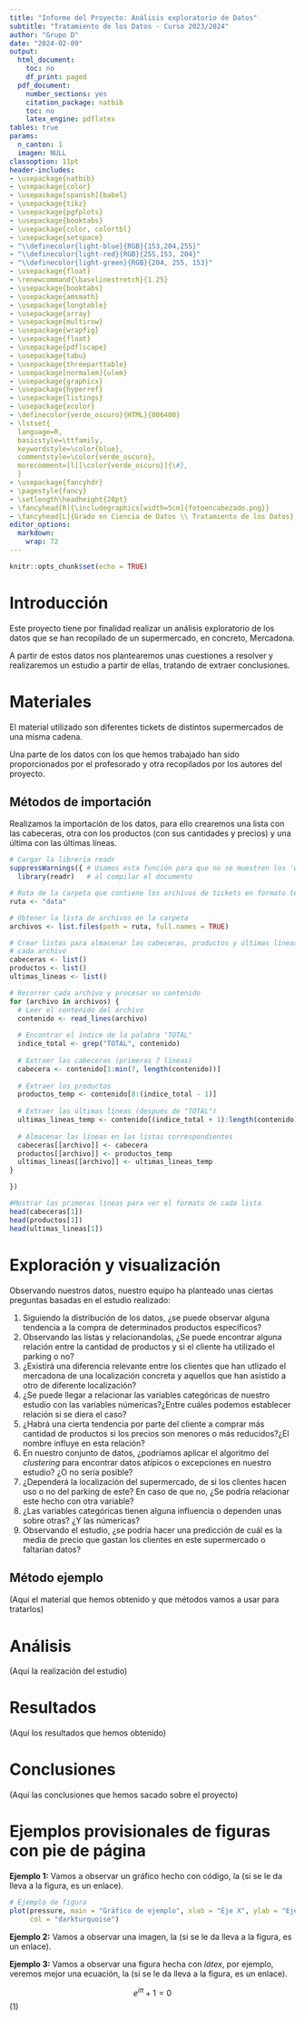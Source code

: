 ```yaml
---
title: "Informe del Proyecto: Análisis exploratorio de Datos"
subtitle: "Tratamiento de los Datos - Curso 2023/2024"
author: "Grupo D"
date: "2024-02-09"
output:
  html_document:
    toc: no
    df_print: paged
  pdf_document:
    number_sections: yes
    citation_package: natbib
    toc: no
    latex_engine: pdflatex
tables: true
params:
  n_canton: 1
  imagen: NULL
classoption: 11pt
header-includes:
- \usepackage{natbib}
- \usepackage{color}
- \usepackage[spanish]{babel}
- \usepackage{tikz}
- \usepackage{pgfplots}
- \usepackage{booktabs}
- \usepackage{color, colortbl}
- \usepackage{setspace}
- "\\definecolor{light-blue}{RGB}{153,204,255}"
- "\\definecolor{light-red}{RGB}{255,153, 204}"
- "\\definecolor{light-green}{RGB}{204, 255, 153}"
- \usepackage{float}
- \renewcommand{\baselinestretch}{1.25}
- \usepackage{booktabs}
- \usepackage{amsmath}
- \usepackage{longtable}
- \usepackage{array}
- \usepackage{multirow}
- \usepackage{wrapfig}
- \usepackage{float}
- \usepackage{pdflscape}
- \usepackage{tabu}
- \usepackage{threeparttable}
- \usepackage[normalem]{ulem}
- \usepackage{graphicx}
- \usepackage{hyperref}
- \usepackage{listings}
- \usepackage{xcolor}
- \definecolor{verde_oscuro}{HTML}{006400}
- \lstset{
  language=R,
  basicstyle=\ttfamily,
  keywordstyle=\color{blue},
  commentstyle=\color{verde_oscuro},
  morecomment=[l][\color{verde_oscuro}]{\#},
  }
- \usepackage{fancyhdr}
- \pagestyle{fancy}
- \setlength\headheight{20pt}
- \fancyhead[R]{\includegraphics[width=5cm]{fotoencabezado.png}}
- \fancyhead[L]{Grado en Ciencia de Datos \\ Tratamiento de los Datos}
editor_options:
  markdown:
    wrap: 72
---
```


```r
knitr::opts_chunk$set(echo = TRUE)
```

\bigskip

\bigskip

\noindent\makebox[\linewidth]{\rule{\textwidth}{0.4pt}}

\bigskip

\tableofcontents

\bigskip

\noindent\makebox[\linewidth]{\rule{\textwidth}{0.4pt}}

\newpage

# Introducción

Este proyecto tiene por finalidad realizar un análisis exploratorio de
los datos que se han recopilado de un supermercado, en concreto,
Mercadona.

A partir de estos datos nos plantearemos unas cuestiones a resolver y
realizaremos un estudio a partir de ellas, tratando de extraer
conclusiones.

# Materiales

El material utilizado son diferentes tickets de distintos supermercados
de una misma cadena.

Una parte de los datos con los que hemos trabajado han sido
proporcionados por el profesorado y otra recopilados por los autores del
proyecto.

## Métodos de importación

Realizamos la importación de los datos, para ello crearemos una lista
con las cabeceras, otra con los productos (con sus cantidades y precios)
y una última con las últimas líneas.

```r
# Cargar la librería readr
suppressWarnings({ # Usamos esta función para que no se muestren los 'warnings'
  library(readr)   # al compilar el documento

# Ruta de la carpeta que contiene los archivos de tickets en formato texto
ruta <- "data"

# Obtener la lista de archivos en la carpeta
archivos <- list.files(path = ruta, full.names = TRUE)

# Crear listas para almacenar las cabeceras, productos y últimas líneas de 
# cada archivo
cabeceras <- list()
productos <- list()
ultimas_lineas <- list()

# Recorrer cada archivo y procesar su contenido
for (archivo in archivos) {
  # Leer el contenido del archivo
  contenido <- read_lines(archivo)
 
  # Encontrar el índice de la palabra "TOTAL"
  indice_total <- grep("TOTAL", contenido)
 
  # Extraer las cabeceras (primeras 7 líneas)
  cabecera <- contenido[1:min(7, length(contenido))]
 
  # Extraer los productos
  productos_temp <- contenido[8:(indice_total - 1)]
 
  # Extraer las últimas líneas (después de "TOTAL")
  ultimas_lineas_temp <- contenido[(indice_total + 1):length(contenido)]
 
  # Almacenar las líneas en las listas correspondientes
  cabeceras[[archivo]] <- cabecera
  productos[[archivo]] <- productos_temp
  ultimas_lineas[[archivo]] <- ultimas_lineas_temp
}

})

#Mostrar las primeras líneas para ver el formato de cada lista
head(cabeceras[1])
head(productos[1])
head(ultimas_lineas[1])

```

# Exploración y visualización

Observando nuestros datos, nuestro equipo ha planteado unas ciertas
preguntas basadas en el estudio realizado:

1.  Siguiendo la distribución de los datos, ¿se puede observar alguna
    tendencia a la compra de determinados productos específicos?
2.  Observando las listas y relacionandolas, ¿Se puede encontrar alguna
    relación entre la cantidad de productos y si el cliente ha utilizado
    el parking o no?
3.  ¿Existirá una diferencia relevante entre los clientes que han
    utlizado el mercadona de una localización concreta y aquellos que
    han asistido a otro de diferente localización?
4.  ¿Se puede llegar a relacionar las variables categóricas de nuestro
    estudio con las variables númericas?¿Entre cuáles podemos establecer
    relación si se diera el caso?
5.  ¿Habrá una cierta tendencia por parte del cliente a comprar más
    cantidad de productos si los precios son menores o más reducidos?¿El
    nombre influye en esta relación?
6.  En nuestro conjunto de datos, ¿podríamos aplicar el algoritmo del
    *clustering* para encontrar datos atípicos o excepciones en nuestro
    estudio? ¿O no sería posible?
7.  ¿Dependerá la localización del supermercado, de si los clientes
    hacen uso o no del parking de este? En caso de que no, ¿Se podría
    relacionar este hecho con otra variable?
8.  ¿Las variables categóricas tienen alguna influencia o dependen unas
    sobre otras? ¿Y las númericas?
9.  Observando el estudio, ¿se podría hacer una predicción de cuál es la
    media de precio que gastan los clientes en este supermercado o
    faltarían datos?

## Método ejemplo

(Aquí el material que hemos obtenido y que métodos vamos a usar para
tratarlos)

# Análisis

(Aquí la realización del estudio)

# Resultados

(Aquí los resultados que hemos obtenido)

# Conclusiones

(Aquí las conclusiones que hemos sacado sobre el proyecto)

# Ejemplos provisionales de figuras con pie de página

**Ejemplo 1:** Vamos a observar un gráfico hecho con código, la
\hyperref[fig:figura1]{\textcolor{blue}{Figura 1}} (si se le da lleva a
la figura, es un enlace).

\label{fig:figura1}

```r

# Ejemplo de figura
plot(pressure, main = "Gráfico de ejemplo", xlab = "Eje X", ylab = "Eje Y", 
     col = "darkturquoise")

```

**Ejemplo 2:** Vamos a observar una imagen, la
\hyperref[fig:figura2]{\textcolor{blue}{Figura 2}} (si se le da lleva a
la figura, es un enlace).

\label{fig:figura2}

```{=tex}
\begin{figure}
  \centering
  \includegraphics{ej_cap_plantilla.png}
  \caption{Pie de página de la imagen de ejemplo}
\end{figure}
```
**Ejemplo 3:** Vamos a observar una figura hecha con *látex*, por
ejemplo, veremos mejor una ecuación, la
\hyperref[eq:ecuacion]{\textcolor{blue}{Ecuacion 1}} (si se le da lleva
a la figura, es un enlace).

\label{eq:ecuacion} $$
e^{i\pi} + 1 = 0
$$\hfill (1)
